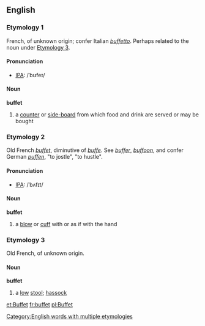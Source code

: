 ==English==
===Etymology 1===
French, of unknown origin; confer Italian ''[[buffetto]]''. Perhaps related to the noun under [[buffet#Etymology 3|Etymology 3]].
====Pronunciation====
*[[IPA]]: /ˈbʊfeɪ/
====Noun====
'''buffet'''
# a [[counter]] or [[side-board]] from which food and drink are served or may be bought
===Etymology 2===
Old French ''[[buffet#Old French|buffet]]'', diminutive of ''[[buffe]]''. See ''[[buffer]]'', ''[[buffoon]]'', and confer German ''[[puffen]]'', "to jostle", "to hustle".
====Pronunciation====
*[[IPA]]: /ˈbʌfɪt/
====Noun====
'''buffet'''
#a [[blow]] or [[cuff]] with or as if with the hand

===Etymology 3===
Old French, of unknown origin.
====Noun====
'''buffet'''
#a [[low]] [[stool]]; [[hassock]]

<!--where does this synonym belong?
=====Synonyms=====
*[[smorgasbord]]
-->

[[Category:English words with multiple etymologies]]

[[et:Buffet]]
[[fr:buffet]]
[[pl:Buffet]]